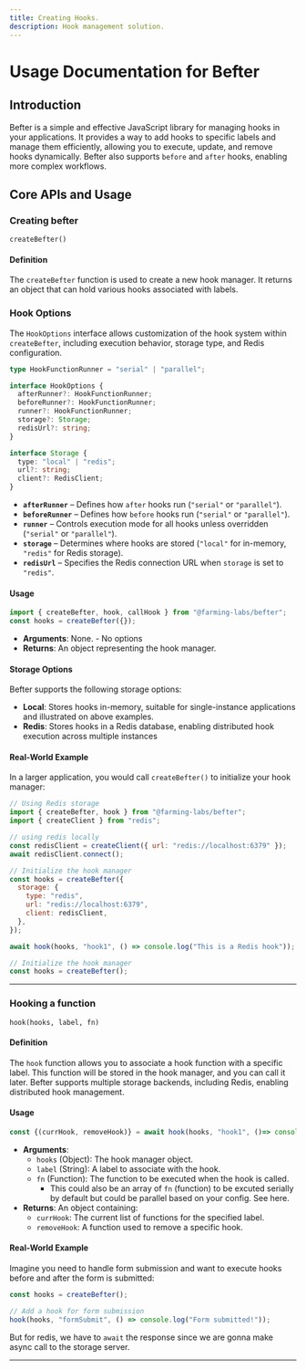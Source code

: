 ```yaml
---
title: Creating Hooks.
description: Hook management solution.
---
```


# Usage Documentation for Befter

## Introduction

Befter is a simple and effective JavaScript library for managing hooks in your applications. It provides a way to add hooks to specific labels and manage them efficiently, allowing you to execute, update, and remove hooks dynamically. Befter also supports `before` and `after` hooks, enabling more complex workflows.

## Core APIs and Usage

### Creating befter

`createBefter()`

#### Definition

The `createBefter` function is used to create a new hook manager. It returns an object that can hold various hooks associated with labels.

### Hook Options

The `HookOptions` interface allows customization of the hook system within `createBefter`, including execution behavior, storage type, and Redis configuration.

```typescript
type HookFunctionRunner = "serial" | "parallel";

interface HookOptions {
  afterRunner?: HookFunctionRunner;
  beforeRunner?: HookFunctionRunner;
  runner?: HookFunctionRunner;
  storage?: Storage;
  redisUrl?: string;
}

interface Storage {
  type: "local" | "redis";
  url?: string;
  client?: RedisClient;
}
```

- **`afterRunner`** – Defines how `after` hooks run (`"serial"` or `"parallel"`).
- **`beforeRunner`** – Defines how `before` hooks run (`"serial"` or `"parallel"`).
- **`runner`** – Controls execution mode for all hooks unless overridden (`"serial"` or `"parallel"`).
- **`storage`** – Determines where hooks are stored (`"local"` for in-memory, `"redis"` for Redis storage).
- **`redisUrl`** – Specifies the Redis connection URL when `storage` is set to `"redis"`.

#### Usage

```javascript
import { createBefter, hook, callHook } from "@farming-labs/befter";
const hooks = createBefter({});
```

- **Arguments**: None. - No options
- **Returns**: An object representing the hook manager.

#### Storage Options

Befter supports the following storage options:

- **Local**: Stores hooks in-memory, suitable for single-instance applications and illustrated on above examples.
- **Redis**: Stores hooks in a Redis database, enabling distributed hook execution across multiple instances

#### Real-World Example

In a larger application, you would call `createBefter()` to initialize your hook manager:

```javascript
// Using Redis storage
import { createBefter, hook } from "@farming-labs/befter";
import { createClient } from "redis";

// using redis locally
const redisClient = createClient({ url: "redis://localhost:6379" });
await redisClient.connect();

// Initialize the hook manager
const hooks = createBefter({
  storage: {
    type: "redis",
    url: "redis://localhost:6379",
    client: redisClient,
  },
});

await hook(hooks, "hook1", () => console.log("This is a Redis hook"));
```

```javascript
// Initialize the hook manager
const hooks = createBefter();
```

---

### Hooking a function

`hook(hooks, label, fn)`

#### Definition

The `hook` function allows you to associate a hook function with a specific label. This function will be stored in the hook manager, and you can call it later. Befter supports multiple storage backends, including Redis, enabling distributed hook management.

#### Usage

```javascript
const {(currHook, removeHook)} = await hook(hooks, "hook1", ()=> console.log("This is a hook"), );
```

- **Arguments**:
  - `hooks` (Object): The hook manager object.
  - `label` (String): A label to associate with the hook.
  - `fn` (Function): The function to be executed when the hook is called.
    - This could also be an array of `fn` (function) to be excuted serially by default but could be parallel based on your config. See here.
- **Returns**: An object containing:
  - `currHook`: The current list of functions for the specified label.
  - `removeHook`: A function used to remove a specific hook.

#### Real-World Example

Imagine you need to handle form submission and want to execute hooks before and after the form is submitted:

```javascript
const hooks = createBefter();

// Add a hook for form submission
hook(hooks, "formSubmit", () => console.log("Form submitted!"));
```

But for redis, we have to `await` the response since we are gonna make async call to the storage server.

---
